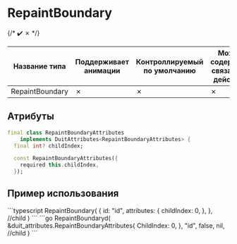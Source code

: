 
# RepaintBoundary

{/* 
:heavy_check_mark:
&cross;
 */}


| Название типа| Поддерживает анимации | Контроллируемый по умолчанию | Может содержать связанное действие | Ссылка |
| - | - | - | - | - |
| RepaintBoundary | &cross; | &cross; | &cross; | [link](https://api.flutter.dev/flutter/widgets/RepaintBoundary-class.html) |

## Атрибуты

```dart
final class RepaintBoundaryAttributes
    implements DuitAttributes<RepaintBoundaryAttributes> {
  final int? childIndex;

  const RepaintBoundaryAttributes({
    required this.childIndex,
  });
```

## Пример использования

<Tabs groupId="lang">
  <TabItem value="ts" label="TypeScript" default>
    ```typescript
    RepaintBoundary(
        {
            id: "id",
            attributes: {
                childIndex: 0,
            },
        },
        //child
    )
    ```
  </TabItem>
  <TabItem value="go" label="Go">
    ```go
	RepaintBoundaryd(
		&duit_attributes.RepaintBoundaryAttributes{
			ChildIndex: 0,
		},
		"id",
		false,
		nil, //child
	)
    ```
  </TabItem>
</Tabs>

